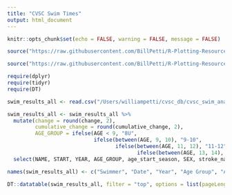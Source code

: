 ```yaml
---
title: "CVSC Swim Times"
output: html_document
---
```


```r
knitr::opts_chunk$set(echo = FALSE, warning = FALSE, message = FALSE)
```

```r
source("https://raw.githubusercontent.com/BillPetti/R-Plotting-Resources/master/theme_bp_grey")

source("https://raw.githubusercontent.com/BillPetti/R-Plotting-Resources/master/tableau_colorblind_palette")

require(dplyr)
require(tidyr)
require(DT)

swim_results_all <- read.csv("/Users/williampetti/cvsc_db/cvsc_swim_analysis/swim_results_all.csv")

swim_results_all <- swim_results_all %>%
  mutate(change = round(change, 2), 
         cumulative_change = round(cumulative_change, 2),
         AGE_GROUP = ifelse(AGE < 9, "8U", 
                            ifelse(between(AGE, 9, 10), "9-10", 
                                   ifelse(between(AGE, 11, 12), "11-12", 
                                          ifelse(between(AGE, 13, 14), "13-14", "15-18"))))) %>%
  select(NAME, START, YEAR, AGE_GROUP, age_start_season, SEX, stroke_name, DISTANCE, TYPE, swim_order, SCORE, change, cumulative_change)

names(swim_results_all) <- c("Swimmer", "Date", "Year", "Age Group", "Age", "Gender", "Stroke", "Distance", "Meet Type", "Swim Order", "Time", "Change", "Cumulative Change")

DT::datatable(swim_results_all, filter = "top", options = list(pageLength = 20, pageLength = 100, scrollX = T, columnDefs = list(list(className = 'dt-center', targets = 3:12))))
```